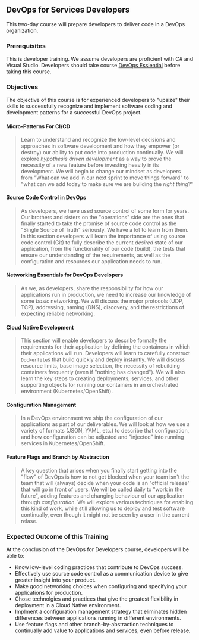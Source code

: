 ## DevOps for Services Developers

This two-day course will prepare developers to deliver code in a DevOps organization.

### Prerequisites

This is developer training. We assume developers are proficient with C# and Visual Studio. Developers should take course [DevOps Essiential](#devops-essentials) before taking this course.

### Objectives

The objective of this course is for experienced developers to "upsize" their skills to successfully recognize and implement software coding and development patterns for a successful DevOps project.

#### Micro-Patterns For CI/CD

> Learn to understand and recognize the low-level decisions and approaches in software development and how they empower (or destroy) our ability to put code into production continually. We will explore _hypothesis driven development_ as a way to prove the necessity of a new feature before investing heavily in its development. We will begin to change our mindset as developers from "What can we add in our next sprint to move things forward" to "what can we add today to make sure we are building the _right thing_?"

#### Source Code Control in DevOps

> As developers, we have used source control of some form for years. Our brothers and sisters on the "operations" side are the ones that finally started to take the promise of source code control as the "Single Source of Truth" seriously. We have a lot to learn from them. In this section developers will learn the importance of using source code control (Git) to fully describe the current _desired_ state of our application, from the functionality of our code (build), the tests that ensure our understanding of the requirements, as well as the configuration and resources our application needs to run.

#### Networking Essentials for DevOps Developers

> As we, as developers, share the responsibility for how our applications run in production, we need to increase our knowledge of some _basic_ networking. We will discuss the major protocols (UDP, TCP), addressing, naming (DNS), discovery, and the restrictions of expecting reliable networking.

#### Cloud Native Development

> This section will enable developers to describe formally the requirements for their application by defining the containers in which their applications will run. Developers will learn to carefully construct `Dockerfile`s that build quickly and deploy instantly. We will discuss resource limits, base image selection, the necessity of rebuilding containers frequently (even if "nothing has changed"). We will also learn the key steps to creating deployments, services, and other supporting objects for running our containers in an orchestrated environment (Kubernetes/OpenShift).

#### Configuration Management

> In a DevOps environment we ship the configuration of our applications as part of our deliverables. We will look at how we use a variety of formats (JSON, YAML, etc.) to describe that configuration, and how configuration can be adjusted and "injected" into running services in Kubernetes/OpenShift.

#### Feature Flags and Branch by Abstraction

> A key question that arises when you finally start getting into the "flow" of DevOps is how to not get blocked when your team isn't the team that will (always) decide when your code is an "official release" that will go in front of users. We will be called daily to "work in the future", adding features and changing behaviour of our application through _configuration_. We will explore various techniques for enabling this kind of work, while still allowing us to deploy and test software continually, even though it might not be seen by a user in the current relase.

### Expected Outcome of this Training

At the conclusion of the DevOps for Developers course, developers will be able to:

- Know low-level coding practices that contribute to DevOps success.
- Effectively use source code control as a communication device to give greater insight into your product.
- Make good networking choices when configuring and specifying your applications for production.
- Chose technolgies and practices that give the greatest flexibility in deployment in a Cloud Native environment.
- Implment a configuration management strategy that eliminates hidden differences between applications running in different environments.
- Use feature flags and other branch-by-abstraction techniques to continually add value to applications and services, even before release.
